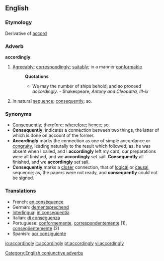 ==English==

===Etymology===
Derivative of [[accord]]
===Adverb===
'''accordingly'''

#[[Agreeably]]; [[correspondingly]]; [[suitably]]; in a manner [[conformable]].
#:'''Quotations'''
#:*We may the number of ships behold, and so proceed ''accordingly''. - Shakespeare, ''Antony and Cleopatra, III-ix''
#In natural [[sequence]]; [[consequently]]; so.
===Synonyms===
*[[Consequently]]; therefore; [[wherefore]]; hence; so. 
*'''Consequently''', indicates a connection between two things, the latter of which is done on account of the former. 
*'''Accordingly''' marks the connection as one of simple accordance or [[congruity]], leading naturally to the result which followed; as, he was absent when I called, and I '''accordingly''' left my card; our preparations were all finished, and we '''accordingly''' set sail. '''Consequently''' all finished, and we '''accordingly''' set sail. 
*'''Consequently''' marks a [[closer]] connection, that of [[logical]] or [[causal]] sequence; as, the papers were not ready, and '''consequently''' could not be signed.

===Translations===
*French: [[en conséquence]]
*German: [[dementsprechend]]
*[[Interlingua]]: [[in consequentia]]
*Italian: [[di conseguenza]]
*Portuguese: [[conformemente]], [[correspondentemente]] (1), [[conseqüentemente]] (2)
*Spanish: [[por consiguiente]]

[[Category:English conjunctive adverbs]]

[[io:accordingly]]
[[it:accordingly]]
[[pt:accordingly]]
[[vi:accordingly]]